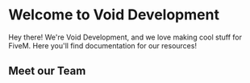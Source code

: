 
# Welcome to Void Development
 
Hey there! We're Void Development, and we love making cool stuff for FiveM. Here you'll find documentation for our resources!

## Meet our Team

<div className={styles.members}>
    <MemberProfile name="darkets" image="https://avatars.githubusercontent.com/u/86129179?v=4"/>
    <MemberProfile name="choxen" image="https://avatars.githubusercontent.com/u/60402744?v=4"/>
</div>
